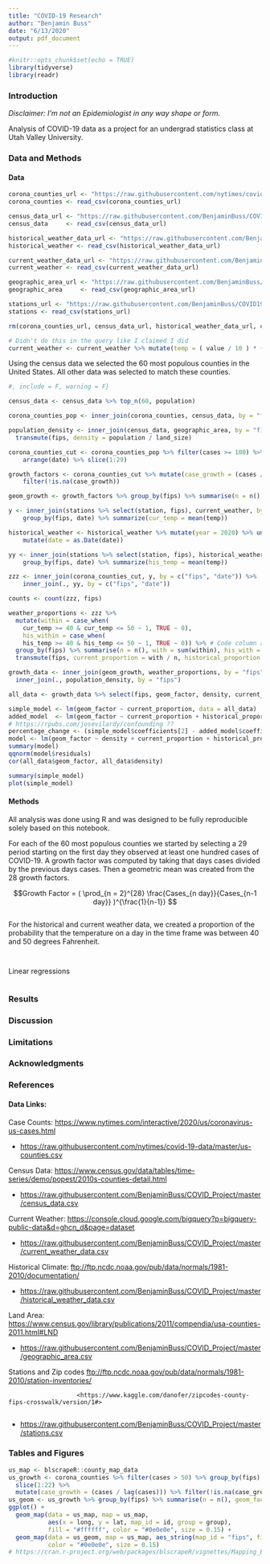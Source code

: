 ---
title: "COVID-19 Research"
author: "Benjamin Buss"
date: "6/13/2020"
output: pdf_document
---


```{r setup, include=FALSE}
#knitr::opts_chunk$set(echo = TRUE)
library(tidyverse)
library(readr)
```


### Introduction

*Disclaimer: I'm not an Epidemiologist in any way shape or form.*

Analysis of COVID-19 data as a project for an undergrad statistics class at Utah Valley University.


### Data and Methods

#### Data


```{r, include = F, warning = F}
corona_counties_url <- "https://raw.githubusercontent.com/nytimes/covid-19-data/master/us-counties.csv"
corona_counties <- read_csv(corona_counties_url)

census_data_url <- "https://raw.githubusercontent.com/BenjaminBuss/COVID19_Research/master/processed_data/census_data.csv"
census_data     <- read_csv(census_data_url)

historical_weather_data_url <- "https://raw.githubusercontent.com/BenjaminBuss/COVID19_Research/master/processed_data/historical_weather.csv"
historical_weather <- read_csv(historical_weather_data_url)

current_weather_data_url <- "https://raw.githubusercontent.com/BenjaminBuss/COVID19_Research/master/processed_data/current_weather.csv"
current_weather <- read_csv(current_weather_data_url)

geographic_area_url <- "https://raw.githubusercontent.com/BenjaminBuss/COVID19_Research/master/processed_data/geographic_area.csv"
geographic_area     <- read_csv(geographic_area_url)

stations_url <- "https://raw.githubusercontent.com/BenjaminBuss/COVID19_Research/master/processed_data/zipcode_station.csv"
stations <- read_csv(stations_url)

rm(corona_counties_url, census_data_url, historical_weather_data_url, current_weather_data_url, geographic_area_url, stations_url)
```

```{r}

# Didn't do this in the query like I claimed I did
current_weather <- current_weather %>% mutate(temp = ( value / 10 ) * ( 9 / 5 ) + 32 )

```

Using the census data we selected the 60 most populous counties in the United States. All other data was selected to match these counties. 


```{r} 
#, include = F, warning = F} 

census_data <- census_data %>% top_n(60, population)

corona_counties_pop <- inner_join(corona_counties, census_data, by = "fips")

population_density <- inner_join(census_data, geographic_area, by = "fips") %>%
  transmute(fips, density = population / land_size)

corona_counties_cut <- corona_counties_pop %>% filter(cases >= 100) %>% group_by(fips) %>% 
    arrange(date) %>% slice(1:29) 

growth_factors <- corona_counties_cut %>% mutate(case_growth = (cases / lag(cases))) %>% 
    filter(!is.na(case_growth))

geom_growth <- growth_factors %>% group_by(fips) %>% summarise(n = n(), geom_factor = prod(case_growth)^(1/n)     ) 

y <- inner_join(stations %>% select(station, fips), current_weather, by = "station") %>% 
    group_by(fips, date) %>% summarize(cur_temp = mean(temp))

historical_weather <- historical_weather %>% mutate(year = 2020) %>% unite(year, month, day, col = "date", sep = "-") %>% 
    mutate(date = as.Date(date))

yy <- inner_join(stations %>% select(station, fips), historical_weather, by = "station") %>% 
    group_by(fips, date) %>% summarize(his_temp = mean(temp))

zzz <- inner_join(corona_counties_cut, y, by = c("fips", "date")) %>%
    inner_join(., yy, by = c("fips", "date"))

counts <- count(zzz, fips)

weather_proportions <- zzz %>%
  mutate(within = case_when(
    cur_temp >= 40 & cur_temp <= 50 ~ 1, TRUE ~ 0),
    his_within = case_when(
    his_temp >= 40 & his_temp <= 50 ~ 1, TRUE ~ 0)) %>% # Code column as 1 if within 40 & 50 degrees or 0 otherise
  group_by(fips) %>% summarise(n = n(), with = sum(within), his_with = sum(his_within)) %>%
  transmute(fips, current_proportion = with / n, historical_proportion = his_with / n)

growth_data <- inner_join(geom_growth, weather_proportions, by = "fips") %>%
  inner_join(., population_density, by = "fips")

all_data <- growth_data %>% select(fips, geom_factor, density, current_proportion, historical_proportion)

simple_model <- lm(geom_factor ~ current_proportion, data = all_data)
added_model  <- lm(geom_factor ~ current_proportion + historical_proportion, data = all_data)
# https://rpubs.com/josevilardy/confounding ??
percentage_change <- (simple_model$coefficients[2] - added_model$coefficients[2])/simple_model$coefficients[2]*100; percentage_change
model <- lm(geom_factor ~ density + current_proportion + historical_proportion, data = all_data)
summary(model)
qqnorm(model$residuals)
cor(all_data$geom_factor, all_data$density)

summary(simple_model)
plot(simple_model) 


```

#### Methods

All analysis was done using R and was designed to be fully reproducible solely based on this notebook.

For each of the 60 most populous counties we started by selecting a 29 period starting on the first day they observed at least one hundred cases of COVID-19. A growth factor was computed by taking that days cases divided by the previous days cases. Then a geometric mean was created from the 28 growth factors.

$$Growth Factor = ( \prod_{n = 2}^{28} \frac{Cases_{n day}}{Cases_{n-1 day}} )^{\frac{1}{n-1}} $$

```{r}



```

For the historical and current weather data, we created a proportion of the probability that the temperature on a day in the time frame was between 40 and 50 degrees Fahrenheit.

```{r}



```

```{r, include = F }



```


Linear regressions


```{r}


```



### Results



### Discussion



### Limitations



### Acknowledgments



### References


#### Data Links:  


Case Counts: <https://www.nytimes.com/interactive/2020/us/coronavirus-us-cases.html>

  - <https://raw.githubusercontent.com/nytimes/covid-19-data/master/us-counties.csv>
  
  
Census Data: <https://www.census.gov/data/tables/time-series/demo/popest/2010s-counties-detail.html>

  - <https://raw.githubusercontent.com/BenjaminBuss/COVID_Project/master/census_data.csv>


Current Weather: <https://console.cloud.google.com/bigquery?p=bigquery-public-data&d=ghcn_d&page=dataset>

  - <https://raw.githubusercontent.com/BenjaminBuss/COVID_Project/master/current_weather_data.csv>


Historical Climate: <ftp://ftp.ncdc.noaa.gov/pub/data/normals/1981-2010/documentation/>

  - <https://raw.githubusercontent.com/BenjaminBuss/COVID_Project/master/historical_weather_data.csv>
  

Land Area: <https://www.census.gov/library/publications/2011/compendia/usa-counties-2011.html#LND>

  - <https://raw.githubusercontent.com/BenjaminBuss/COVID_Project/master/geographic_area.csv>
  

Stations and Zip codes <ftp://ftp.ncdc.noaa.gov/pub/data/normals/1981-2010/station-inventories/>

                       <https://www.kaggle.com/danofer/zipcodes-county-fips-crosswalk/version/1#>
                       
  - <https://raw.githubusercontent.com/BenjaminBuss/COVID_Project/master/stations.csv>




### Tables and Figures

```{r, warning=F}
us_map <- blscrapeR::county_map_data
us_growth <- corona_counties %>% filter(cases > 50) %>% group_by(fips) %>% arrange(date) %>%
  slice(1:22) %>%
  mutate(case_growth = (cases / lag(cases))) %>% filter(!is.na(case_growth))
us_geom <- us_growth %>% group_by(fips) %>% summarise(n = n(), geom_factor = prod(case_growth)^(1/n)) 
ggplot() +
  geom_map(data = us_map, map = us_map,
           aes(x = long, y = lat, map_id = id, group = group),
           fill = "#ffffff", color = "#0e0e0e", size = 0.15) +
  geom_map(data = us_geom, map = us_map, aes_string(map_id = "fips", fill = us_geom$geom_factor),
           color = "#0e0e0e", size = 0.15)
# https://cran.r-project.org/web/packages/blscrapeR/vignettes/Mapping_BLS_Data.html
```







